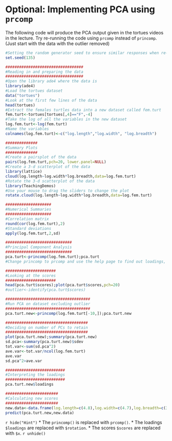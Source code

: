 # Optional: Implementing PCA using `prcomp`

The following code will produce the PCA output given in the tortues videos in the lecture. Try re-running the code using `prcomp` instead of `princomp`. (Just start with the data with the outlier removed)

```r
#Setting the random generator seed to ensure similar responses when re-running code
set.seed(135)

##################################
#Reading in and preparing the data
##################################
#Open the library ade4 where the data is
library(ade4)
#Load the tortues dataset
data("tortues")
#Look at the first few lines of the data
head(tortues)
#Extract the females turtles data into a new dataset called fem.turt
fem.turt<-tortues[tortues[,4]=="F",-4]
#Take the log of all the variables in the new dataset
log.fem.turt<-log(fem.turt)
#Name the variables
colnames(log.fem.turt)<-c("log.length","log.width", "log.breadth")

##############
#Summary Plots
##############
#Create a pairsplot of the data
pairs(log.fem.turt,pch=20, lower.panel=NULL)
#Create a 3-d scatterplot of the data
library(lattice)
cloud(log.length~log.width*log.breadth,data=log.fem.turt)
#Rotate the 3-d scatterplot of the data
library(TeachingDemos)
#Use your mouse to drag the sliders to change the plot
rotate.cloud(log.length~log.width*log.breadth,data=log.fem.turt)

####################
#Numerical Summaries
####################
#Correlation matrix
round(cor(log.fem.turt),2)
#Standard deviations
apply(log.fem.turt,2,sd)

#############################
#Principal Component Analysis
#############################
pca.turt<-princomp(log.fem.turt);pca.turt
#Change princomp to prcomp and use the help page to find out loadings, scores etc.

######################
#Looking at the scores
######################
head(pca.turt$scores);plot(pca.turt$scores,pch=20)
#outlier<-identify(pca.turt$scores)

#####################################
#Run PCA on dataset excluding outlier
#####################################
pca.turt.new<-princomp(log.fem.turt[-10,]);pca.turt.new

####################################
#Deciding on number of PCs to retain
####################################
plot(pca.turt.new);summary(pca.turt.new)
sd.pca<-summary(pca.turt.new)$sdev
tot.var<-sum(sd.pca^2)
ave.var<-tot.var/ncol(log.fem.turt)
ave.var
sd.pca^2>ave.var

##########################
#Interpreting the loadings
##########################
pca.turt.new$loadings

#######################
#Calculating new scores
#######################
new.data<-data.frame(log.length=c(4.8),log.width=c(4.7),log.breadth=c(3.9))
predict(pca.turt.new,new.data)
```

`r hide("Hint")`
* The `princomp()` is replaced with `prcomp()`.
* The loadings `$loadings` are replaced with `$rotation`.
* The scores `$scores` are replaced with `$x`.
`r unhide()`

